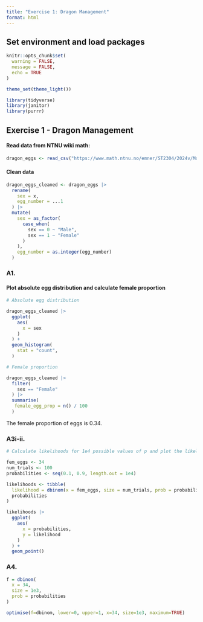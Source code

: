 ```yaml
---
title: "Exercise 1: Dragon Management"
format: html
---
```


## Set environment and load packages

```r

knitr::opts_chunk$set(
  warning = FALSE,
  message = FALSE,
  echo = TRUE
)

theme_set(theme_light())
```

```r

library(tidyverse)
library(janitor)
library(purrr)
```

## Exercise 1 - Dragon Management

#### Read data from NTNU wiki math:

```r

dragon_eggs <- read_csv("https://www.math.ntnu.no/emner/ST2304/2024v/Module03/DragonEggData.csv")
```

#### Clean data

```r

dragon_eggs_cleaned <- dragon_eggs |> 
  rename(
    sex = x,
    egg_number = ...1
  ) |> 
  mutate(
    sex = as_factor(
      case_when(
        sex == 0 ~ "Male",
        sex == 1 ~ "Female"
      )
    ),
    egg_number = as.integer(egg_number)
  )
```

### A1.

#### Plot absolute egg distribution and calculate female proportion

```r

# Absolute egg distribution

dragon_eggs_cleaned |>
  ggplot(
    aes(
      x = sex
    )
  ) +
  geom_histogram(
    stat = "count",
  )

# Female proportion

dragon_eggs_cleaned |> 
  filter(
    sex == "Female"
  ) |> 
  summarise(
   female_egg_prop = n() / 100
  )
```

The female proportion of eggs is 0.34.

### A3i-ii.

```r

# Calculate likelihoods for 1e4 possible values of p and plot the likelihood curve

fem_eggs <- 34
num_trials <- 100
probabilities <- seq(0.1, 0.9, length.out = 1e4)

likelihoods <- tibble(
  likelihood = dbinom(x = fem_eggs, size = num_trials, prob = probabilities),
  probabilities
)

likelihoods |> 
  ggplot(
    aes(
      x = probabilities,
      y = likelihood
    )
  ) +
  geom_point()
```

### A4.

```r

f = dbinom(
  x = 34,
  size = 1e3,
  prob = probabilities
)

optimise(f=dbinom, lower=0, upper=1, x=34, size=1e3, maximum=TRUE)
```

